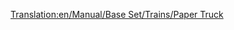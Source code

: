 [[Translation:en/Manual/Base Set/Trains/Paper Truck]]
{{fr/Wagon|Nom=Wagon de papier
|Coût=1 148£ (2 296$)
|Poids=18 / 38 t
|Image=[[File:en/Papertruck.png]]
|Capacité=20 tonnes de papier
|MonoCoût="
|MonoPoids=18 / 43 t
|MonoCapacité=25 tonnes de papier
|MagCoût="
|MagPoids=18 / 45 t
|MagCapacité=27 tonnes de papier
|Description=Nécessaire pour amener le papier des papeteries aux imprimeries. Disponible uniquement sous le climat [[fr/Manual/Climat#Subarctique|subarctique]].
}}
